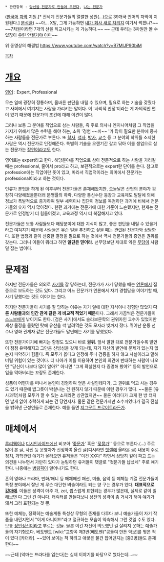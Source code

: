  * 관련항목 : [[당신을 전문가로 만들어 주겠다]], [[나는 전문가]]

{{{#!html
<iframe width="560" height="315" src="//www.youtube.com/embed/BKorP55Aqvg" frameborder="0" allowfullscreen></iframe>
}}}
([[한국어]] [[자막]] 지원.[* 전세계 전문가들의 열렬한 성원(...)으로 39개국 언어의 자막이 지원된다.] [[http://www.mediafishweb.com/?p=3072|분석글]])
~~아... X발, 그게 가능하면 [[네가 한번 만들어봐라|내가 회사 새로 차리지]] 여기서 썩겠냐?~~ ~~7차원이라면 7개의 선을 직교시키는 게 가능하다.~~ ~~ 근데 우리는 3차원만 볼 수 있잖아 [[우린 안될거야 아마]]~~

위 동영상의 해결법 https://www.youtube.com/watch?v=B7MIJP90biM

[[목차]]
= [[개요]] =
[[영어]] : Expert, Professional

무슨 일에 굉장히 정통하며, 올바른 판단을 내릴 수 있으며, 필요로 하는 기술을 갖췄다고 사회에서 여겨지는 사람을 가리키는 말이다. 이 '사회적 인정'이라는 게 자의적인 면이 있기 때문에 전문가의 조건에 대해 이견이 많다.

그러나 보통 그 분야를 직업으로 삼는 사람들, 즉 주로 의사나 엔지니어처럼 그 직업을 가지기 위해서 많은 수련을 해야 하는, 소위 '경험 ~~치~~ '가 많이 필요한 분야에 종사하는 사람들을 전문가로 부른다. 또 [[학사]], [[석사]], [[박사]], [[교수]] 등 그 분야의 학위를 소지한 사람은 역시 전문가로 인정해준다. 특별히 기술을 오랜기간 갈고 닦아 이를 생업으로 삼는 전문가는 [[장인]]이라고도 한다.

영어로는 expert라고 한다. 해당분야를 직업으로 삼아 전문적으로 하는 사람을 가리킬 때는 professional, 줄여서 pro라고 하고, 보편적으로는 expert란 단어를 쓴다. 참고로 profession에는 직업이란 뜻이 있고, 따라서 직업적이라는 의미에서 전문가는 professional이라고 하는 것이다.

인류가 분업을 하게 된 이후부터 전문가들은 존재해왔지만, 오늘날은 산업의 분야가 굉장히 다양해졌을뿐더러 문맹률의 하락, 다양한 통신수단 등장과 교육제도 발달에 의해 정보가 폭발적으로 증가하여 일부 세력이나 집단이 정보를 독점하던 과거에 비해서 전문가들의 숫자 역시 많아졌다. 한편 과거에는 전문가에 대한 기준이 느슨했지만, 현재는 전문가로 인정받기 더 힘들어졌고, 교육과정 역시 더 복잡해지고 있다.

전문가들은 보통 사람들보다 해당분야에 대한 지식이 많고, 좋은 판단을 내릴 수 있을거라고 여겨지기 때문에 사람들은 무슨 일을 추진하고 싶을 때는 관련된 전문가와 상담한다. 또한 법정과 같이 신중한 결정을 필요로 하는 것에서 역시 전문가들의 증언은 권위를 갖는다. 그러니 이들이 뭐라고 하면 '''일단은 믿어라.''' 선무당보단 제대로 익은 [[무당]]이 사람 덜 잡는 법이다.

= 문제점 =
하지만 전문가들은 의외로 [[사기]]를 잘 당하는데, 전문가가 사기 당했을 때는 [[언론]]에서 집중으로 보도하는 것도 있다. 그리고 어느 전문가가 언론에서 자기 경험담을 이야기할 때, 사기 당했다는 것도 이야기는 한다.

하지만 전문가들이 사기를 잘 당하는 이유는 자기 일에 대한 지식이나 경험만 많았지 '''다른 사람들과의 인간 관계 같은 게 비교적 적었기 때문'''이다. 그래서 가끔씩은 전문가들이 [[스노브]]에게 낚이기도 한다. [검은 사기]에서도 슬라브문학의 권위자인 교수가 있었지만 세상 물정을 몰랐던 탓에 유산을 싹 날려먹은 것도 모자라 빚까지 졌다. 뛰어난 운동 선수나 영화 관계자 같은 전문가들도 말년에는 사기를 당했었다.

또한 전문가이기에 빠지는 함정도 있으니 바로 '''권위.''' 앞서 말한 대로 전문가일수록 발언이 점점 유력해지고 그만큼 신빙성을 갖게 되는데, 자기 자신의 발언에 문제가 있는지 없는지 파악하기 힘들다. 즉 모두가 옳다고 인정해 주니 검증을 하지 않고 사실이라고 말해버릴 위험이 있는 것이다. 더 나아가 이를 이용하여 본인의 의견에 반대하는 사람이 나오면 "당신이 나보다 많이 알아?" 아니면 "그게 확실한지 다 증명해 봤어?" 등의 발언으로 입을 막아버리는 꼬장도 존재한다.

성품이 어떤가를 떠나서 본인이 경험하여 얻은 사실인데다가, 그 권위로 먹고 사는 경우도 있기 때문에 밥그릇이 박살나는 건 원하지 않기 때문에 이런 경우가 많다. ~~물론 [유사과학]처럼 모두가 깔 수 있는 소재라면 상관없지만~~ 물론 이러다가 크게 한 방 터지면 날개 없이 추락하게 되는 건 당연지사. 물론 같은 전문가지만 소수파였다가 결국 진실을 밝혀낸 근성인들로 존재한다. 예를 들면 [[지그문트 프로이트]]라든가.

= 매체에서 =
[[루리웹]]이나 [[디시인사이드]]에선 비꼬아 '[[좆문가]]' 혹은 '[[젖]]뭉가'' 등으로 부른다.(...) 주로 많이 본 글, 사진 등 운영자가 선정하여 올린 글(디시라면 [[힛갤]]에 올라온 글) 내용이 주로 정치, 과학관련 얘기가 올라오면 유저들은 "이건 XX다" 하면서 상당히 깊이 파고 드는 의견을 나누면서 가만히 있다가 눈팅하던 유저들이 댓글로 "젖문가들 납셨네" 주로 얘기한다. 나중에는 [[병림픽]]이 일어나기도 한다.

흔히 영화나 드라마, 만화/애니 등 매체에선 패션, 미술, 음악 등 예체능 계열 전문가들이 특정 분야에서 잘난 게 무슨 대단한 벼슬이라도 되는 양 구는 경우가 있다. '''대표적으로 [[강마에]]'''. 이들은 성격이 아주 개, zot, 씹스럽게 표현되는 경우가 많은데, 실제로 같이 일해보면 다 그런 건 아니다. 캐릭터를 만들다보니 상전의 성격이 좀 거시기 해야 얘기가 돼서 그리 표현되는 것 뿐.

또한 예체능, 정확히는 예술계통 특성상 무형의 존재를 다루다 보니 예술가들이 자기 작품을 내던지면서 "이게 아니야!!!"라고 절규하는 모습이 익숙해서 그런 것일 수도 있다. 보통 [[장인정신]]이라고 부르는 것들. 물론 이건 자신이 의도했던 걸 살리지 못하는 예술가들의 자기혐오다. 베토벤도 [wiki:"교향곡 제3번(베토벤)"공들여 만든 악보]를 찢은 적이 있다 [카더라]. ~~있어 보이는 척 하려고 애꿏은 물건 집어던지는 [중2병]들도 존재한다~~

~~근데 [악마는 프라다를 입는다]는 실제 이야기를 바탕으로 썼다는데...~~
